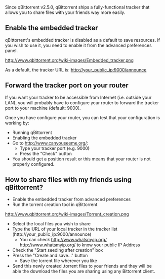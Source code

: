 Since qBittorrent v2.5.0, qBittorrent ships a fully-functional tracker that allows you to share files with your friends way more easily.

== Enable the embedded tracker ==
qBittorrent's embedded tracker is disabled as a default to save resources. If you wish to use it, you need to enable it from the advanced preferences panel.

[[http://www.qbittorrent.org/wiki-images/Embedded_tracker.png]]


As a default, the tracker URL is:
http://your_public_ip:9000/announce

== Forward the tracker port on your router ==
If you want your tracker to be accessible from Internet (i.e. outside your LAN), you will probably have to configure your router to forward the tracker port to your machine (default: 9000).

Once you have configure your router, you can test that your configuration is working by:
* Running qBittorrent
* Enabling the embedded tracker
* Go to [http://www.canyouseeme.org/ http://www.canyouseeme.org/]:
** Type your tracker port (e.g. 9000)
** Press the "Check" button
* You should get a position result or this means that your router is not properly configured.

== How to share files with my friends using qBittorrent? ==

* Enable the embedded tracker from advanced preferences
* Run the torrent creation tool in qBittorrent

[[http://www.qbittorrent.org/wiki-images/Torrent_creation.png]]

* Select the local files you wish to share
* Type the URL of your local tracker in the tracker list (http://your_public_ip:9000/announce)
** You can check [[http://www.whatsmyip.org/ http://www.whatsmyip.org/]] to know your public IP Address
* Check the "Start seeding after creation" box
* Press the "Create and save..." button
** Save the torrent file wherever you like
* Send this newly created .torrent files to your friends and they will be able the download the files you are sharing using any Bittorrent client.